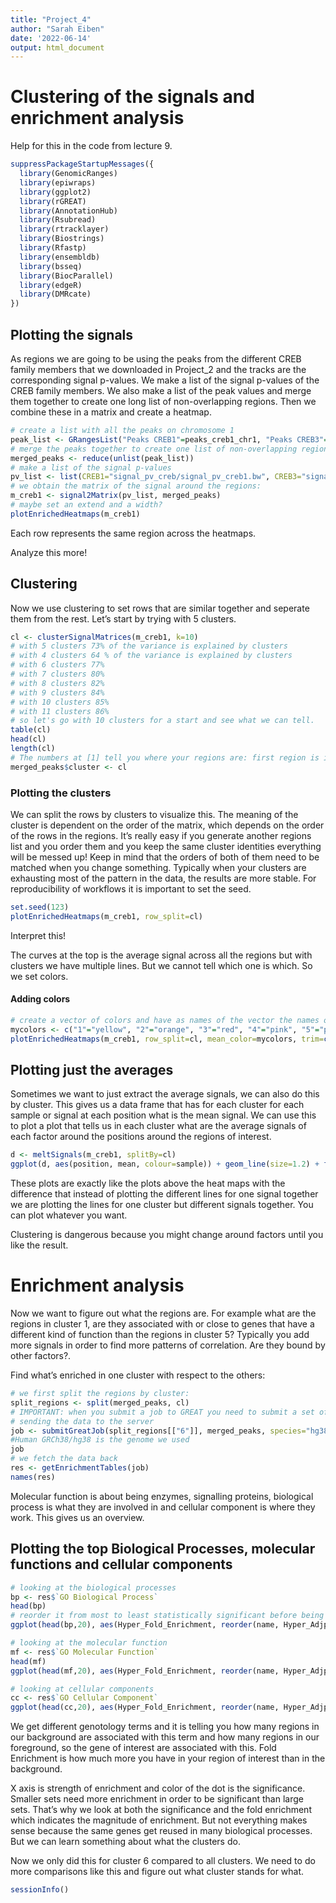 ---
title: "Project_4"
author: "Sarah Eiben"
date: '2022-06-14'
output: html_document
---

# Clustering of the signals and enrichment analysis

Help for this in the code from lecture 9.

```{r}
suppressPackageStartupMessages({
  library(GenomicRanges)
  library(epiwraps)
  library(ggplot2)
  library(rGREAT)
  library(AnnotationHub)
  library(Rsubread)
  library(rtracklayer)
  library(Biostrings)
  library(Rfastp)
  library(ensembldb)
  library(bsseq)
  library(BiocParallel)
  library(edgeR)
  library(DMRcate)
})
```
## Plotting the signals

As regions we are going to be using the peaks from the different CREB family members that we downloaded in Project_2 and the tracks are the corresponding signal p-values.
We make a list of the signal p-values of the CREB family members.
We also make a list of the peak values and merge them together to create one long list of non-overlapping regions.
Then we combine these in a matrix and create a heatmap.

```{r}
# create a list with all the peaks on chromosome 1
peak_list <- GRangesList("Peaks CREB1"=peaks_creb1_chr1, "Peaks CREB3"=peaks_creb3_chr1, "Peaks CREB3L1"=peaks_creb3l1_chr1, "Peaks CREB5"=peaks_creb5_chr1, compress=TRUE)
# merge the peaks together to create one list of non-overlapping regions
merged_peaks <- reduce(unlist(peak_list))
# make a list of the signal p-values
pv_list <- list(CREB1="signal_pv_creb/signal_pv_creb1.bw", CREB3="signal_pv_creb/signal_pv_creb3.bw", CREB3L1="signal_pv_creb/signal_pv_creb3l1.bw", CREB5="signal_pv_creb/Signal_pv_creb5.bw")
# we obtain the matrix of the signal around the regions:
m_creb1 <- signal2Matrix(pv_list, merged_peaks)
# maybe set an extend and a width?
plotEnrichedHeatmaps(m_creb1)
```
Each row represents the same region across the heatmaps.

Analyze this more!

## Clustering
Now we use clustering to set rows that are similar together and seperate them from the rest.
Let's start by trying with 5 clusters.


```{r}
cl <- clusterSignalMatrices(m_creb1, k=10)
# with 5 clusters 73% of the variance is explained by clusters
# with 4 clusters 64 % of the variance is explained by clusters
# with 6 clusters 77%
# with 7 clusters 80%
# with 8 clusters 82%
# with 9 clusters 84%
# with 10 clusters 85%
# with 11 clusters 86%
# so let's go with 10 clusters for a start and see what we can tell.
table(cl)
head(cl)
length(cl)
# The numbers at [1] tell you where your regions are: first region is in cluster 1 with 303 elements
merged_peaks$cluster <- cl
```

### Plotting the clusters
We can split the rows by clusters to visualize this.
The meaning of the cluster is dependent on the order of the matrix, which depends on the order of the rows in the regions.
It's really easy if you generate another regions list and you order them and you keep the same cluster identities everything will be messed up!
Keep in mind that the orders of both of them need to be matched when you change something.
Typically when your clusters are exhausting most of the pattern in the data, the results are more stable. For reproducibility of workflows it is important to set the seed.

```{r}
set.seed(123)
plotEnrichedHeatmaps(m_creb1, row_split=cl)
```
Interpret this!

The curves at the top is the average signal across all the regions but with clusters we have multiple lines. But we cannot tell which one is which.
So we set colors.

#### Adding colors

```{r}
# create a vector of colors and have as names of the vector the names of our clusters (in this case just numbers).
mycolors <- c("1"="yellow", "2"="orange", "3"="red", "4"="pink", "5"="purple", "6"="blue", "7"="green", "8"="brown", "9"="gray", "10"="black")
plotEnrichedHeatmaps(m_creb1, row_split=cl, mean_color=mycolors, trim=c(0.95))
```
## Plotting just the averages

Sometimes we want to just extract the average signals, we can also do this by cluster.
This gives us a data frame that has for each cluster for each sample or signal at each position what is the mean signal.
We can use this to plot a plot that tells us in each cluster what are the average signals of each factor around the positions around the regions of interest.

```{r}
d <- meltSignals(m_creb1, splitBy=cl)
ggplot(d, aes(position, mean, colour=sample)) + geom_line(size=1.2) + facet_wrap(~split)
```

These plots are exactly like the plots above the heat maps with the difference that instead of plotting the different lines for one signal together we are plotting the lines for one cluster but different signals together. You can plot whatever you want.

Clustering is dangerous because you might change around factors until you like the result.

# Enrichment analysis

Now we want to figure out what the regions are. For example what are the regions in cluster 1, are they associated with or close to genes that have a different kind of function than the regions in cluster 5?
Typically you add more signals in order to find more patterns of correlation. Are they bound by other factors?.

Find what's enriched in one cluster with respect to the others:

```{r}
# we first split the regions by cluster:
split_regions <- split(merged_peaks, cl)
# IMPORTANT: when you submit a job to GREAT you need to submit a set of regions, a GRanges object, but you also need to submit a background. You are always comparing the elements in your list of regions to other elements, so we are comparing the regions in cluster 6 with respect to all our other regions.
# sending the data to the server
job <- submitGreatJob(split_regions[["6"]], merged_peaks, species="hg38")
#Human GRCh38/hg38 is the genome we used
job
# we fetch the data back
res <- getEnrichmentTables(job)
names(res)
```
Molecular function is about being enzymes, signalling proteins, biological process is what they are involved in and cellular component is where they work. This gives us an overview.

## Plotting the top Biological Processes, molecular functions and cellular components

```{r, fig.width=9, fig.height=6}
# looking at the biological processes
bp <- res$`GO Biological Process`
head(bp)
# reorder it from most to least statistically significant before being alphabetically ordered.
ggplot(head(bp,20), aes(Hyper_Fold_Enrichment, reorder(name, Hyper_Adjp_BH), size=Hyper_Foreground_Region_Hits, color=-log10(Hyper_Adjp_BH))) + geom_point() + scale_color_viridis_c()

# looking at the molecular function
mf <- res$`GO Molecular Function`
head(mf)
ggplot(head(mf,20), aes(Hyper_Fold_Enrichment, reorder(name, Hyper_Adjp_BH), size=Hyper_Foreground_Region_Hits, color=-log10(Hyper_Adjp_BH))) + geom_point() + scale_color_viridis_c()

# looking at cellular components
cc <- res$`GO Cellular Component`
ggplot(head(cc,20), aes(Hyper_Fold_Enrichment, reorder(name, Hyper_Adjp_BH), size=Hyper_Foreground_Region_Hits, color=-log10(Hyper_Adjp_BH))) + geom_point() + scale_color_viridis_c()
```
We get different genotology terms and it is telling you how many regions in our background are associated with this term and how many regions in our foreground, so the gene of interest are associated with this.
Fold Enrichment is how much more you have in your region of interest than in the background.

X axis is strength of enrichment and color of the dot is the significance.
Smaller sets need more enrichment in order to be significant than large sets. That's why we look at both the significance and the fold enrichment which indicates the magnitude of enrichment.
But not everything makes sense because the same genes get reused in many biological processes. But we can learn something about what the clusters do.

Now we only did this for cluster 6 compared to all clusters. We need to do more comparisons like this and figure out what cluster stands for what.

```{r}
sessionInfo()
```